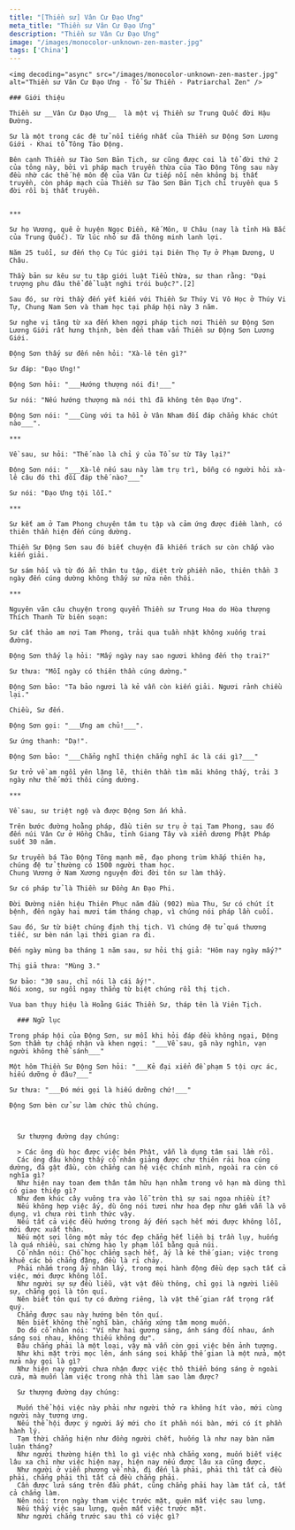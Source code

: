 ```yaml
---
title: "[Thiền sư] Vân Cư Đạo Ưng"
meta_title: "Thiền sư Vân Cư Đạo Ưng"
description: "Thiền sư Vân Cư Đạo Ưng"
image: "/images/monocolor-unknown-zen-master.jpg"
tags: ['China']
---
```


<div className="grid xl:grid-cols-8 lg:grid-cols-8 md:grid-cols-2 sm:grid-cols-2 xs:grid-cols-1 gap-8 bg-body dark:bg-darkmode-body">

  <div className="lg:col-span-3 md:col-span-1">

    <img decoding="async" src="/images/monocolor-unknown-zen-master.jpg" alt="Thiền sư Vân Cư Đạo Ưng - Tổ Sư Thiền - Patriarchal Zen" />

    ### Giới thiệu

    Thiền sư __Vân Cư Đạo Ưng__  là một vị Thiền sư Trung Quốc đời Hậu Đường.

    Sư là một trong các đệ tử nổi tiếng nhất của Thiền sư Động Sơn Lương Giới - Khai tổ Tông Tào Động.

    Bên cạnh Thiền sư Tào Sơn Bản Tịch, sư cũng được coi là tổ đời thứ 2 của tông này, bởi vì pháp mạch truyền thừa của Tào Động Tông sau này đều nhờ các thế hệ môn đệ của Vân Cư tiếp nối nên không bị thất truyền, còn pháp mạch của Thiền sư Tào Sơn Bản Tịch chỉ truyền qua 5 đời rồi bị thất truyền.


    ***

    Sư họ Vương, quê ở huyện Ngọc Điền, Kế Môn, U Châu (nay là tỉnh Hà Bắc của Trung Quốc). Từ lúc nhỏ sư đã thông minh lanh lợi.

    Năm 25 tuổi, sư đến thọ Cụ Túc giới tại Diên Thọ Tự ở Phạm Dương, U Châu.

    Thầy bản sư kêu sư tu tập giới luật Tiểu thừa, sư than rằng: "Đại trượng phu đâu thể để luật nghi trói buộc?".[2]

    Sau đó, sư rời thầy đến yết kiến với Thiền Sư Thúy Vi Vô Học ở Thúy Vi Tự, Chung Nam Sơn và tham học tại pháp hội này 3 năm.

    Sư nghe vị tăng từ xa đến khen ngợi pháp tịch nơi Thiền sư Động Sơn Lương Giới rất hưng thịnh, bèn đến tham vấn Thiền sư Động Sơn Lương Giới.

    Động Sơn thấy sư đến nên hỏi: "Xà-lê tên gì?"

    Sư đáp: "Đạo Ưng!"

    Động Sơn hỏi: "___Hướng thượng nói đi!___"

    Sư nói: "Nếu hướng thượng mà nói thì đã không tên Đạo Ưng".

    Động Sơn nói: "___Cùng với ta hồi ở Vân Nham đối đáp chẳng khác chút nào___".

    ***

    Về sau, sư hỏi: "Thế nào là chỉ ý của Tổ sư từ Tây lại?"

    Động Sơn nói: "___Xà-lê nếu sau này làm trụ trì, bỗng có người hỏi xà-lê câu đó thì đối đáp thế nào?___"

    Sư nói: "Đạo Ưng tội lỗi."

    ***

    Sư kết am ở Tam Phong chuyên tâm tu tập và cảm ứng được điềm lành, có thiên thần hiện đến cúng dường.

    Thiền Sư Động Sơn sau đó biết chuyện đã khiến trách sư còn chấp vào kiến giải.

    Sư sám hối và từ đó ẩn thân tu tập, diệt trừ phiền não, thiên thần 3 ngày đến cúng dường không thấy sư nữa nên thôi.

    ***

    Nguyên văn câu chuyện trong quyển Thiền sư Trung Hoa do Hòa thượng Thích Thanh Từ biên soạn:

    Sư cất thảo am nơi Tam Phong, trải qua tuần nhật không xuống trai đường.

    Động Sơn thấy lạ hỏi: "Mấy ngày nay sao ngươi không đến thọ trai?"

    Sư thưa: "Mỗi ngày có thiên thần cúng dường."

    Động Sơn bảo: "Ta bảo ngươi là kẻ vẫn còn kiến giải. Ngươi rảnh chiều lại."

    Chiều, Sư đến.

    Động Sơn gọi: "___Ưng am chủ!___".

    Sư ứng thanh: "Dạ!".

    Động Sơn bảo: "___Chẳng nghĩ thiện chẳng nghĩ ác là cái gì?___"

    Sư trở về am ngồi yên lặng lẽ, thiên thần tìm mãi không thấy, trải 3 ngày như thế mới thôi cúng dường.

    ***

    Về sau, sư triệt ngộ và được Động Sơn ấn khả.

    Trên bước đường hoằng pháp, đầu tiên sư trụ ở tại Tam Phong, sau đó đến núi Vân Cư ở Hồng Châu, tỉnh Giang Tây và xiển dương Phật Pháp suốt 30 năm.

    Sư truyền bá Tào Động Tông mạnh mẽ, đạo phong trùm khắp thiên hạ, chúng đệ tử thường có 1500 người tham học.
    Chung Vương ở Nam Xương nguyện đời đời tôn sư làm thầy.

    Sư có pháp tử là Thiền sư Đồng An Đạo Phi.

    Đời Đường niên hiệu Thiên Phục năm đầu (902) mùa Thu, Sư có chút ít bệnh, đến ngày hai mươi tám tháng chạp, vì chúng nói pháp lần cuối.

    Sau đó, Sư từ biệt chúng định thị tịch. Vì chúng đệ tử quá thương tiếc, sư bèn nán lại thời gian ra đi.

    Đến ngày mùng ba tháng 1 năm sau, sư hỏi thị giả: "Hôm nay ngày mấy?"

    Thị giả thưa: "Mùng 3."

    Sư bảo: "30 sau, chỉ nói là cái ấy!".
    Nói xong, sư ngồi ngay thẳng từ biệt chúng rồi thị tịch.

    Vua ban thụy hiệu là Hoằng Giác Thiền Sư, tháp tên là Viên Tịch.
  </div>

  <div className="lg:col-span-5 md:col-span-1">

      ### Ngữ lục

    Trong pháp hội của Động Sơn, sư mỗi khi hỏi đáp đều không ngại, Động Sơn thầm tự chấp nhận và khen ngợi: "___Về sau, gã này nghìn, vạn người không thể sánh___"

    Một hôm Thiền Sư Động Sơn hỏi: "___Kẻ đại xiển đề phạm 5 tội cực ác, hiếu dưỡng ở đâu?___"

    Sư thưa: "___Đó mới gọi là hiếu dưỡng chứ!___"

    Động Sơn bèn cử sư làm chức thủ chúng.



      Sư thượng đường dạy chúng:

      > Các ông dù học được việc bên Phật, vẫn là dụng tâm sai lầm rồi.
      Các ông đâu không thấy cổ nhân giảng được chư thiên rải hoa cúng dường, đá gật đầu, còn chẳng can hệ việc chính mình, ngoài ra còn có nghĩa gì?
      Như hiện nay toan đem thân tâm hữu hạn nhằm trong vô hạn mà dùng thì có giao thiệp gì?
      Như đem khúc cây vuông tra vào lỗ tròn thì sự sai ngoa nhiều ít?
      Nếu không hợp việc ấy, dù ông nói tươi như hoa đẹp như gấm vẫn là vô dụng, vì chưa rời tình thức vậy.
      Nếu tất cả việc đều hướng trong ấy đến sạch hết mới được không lỗi, mới được xuất thân.
      Nếu một sợi lông một mảy tóc đẹp chẳng hết liền bị trần lụy, huống là quá nhiều, sai chừng hào ly phạm lỗi bằng quả núi.
      Cổ nhân nói: Chỗ học chẳng sạch hết, ấy là kẻ thế gian; việc trong khuê các bỏ chẳng đặng, đều là rỉ chảy.
      Phải nhắm trong ấy nhận lấy, trong mọi hành động đều dẹp sạch tất cả việc, mới được không lỗi.
      Như người sự sự đều liễu, vật vật đều thông, chỉ gọi là người liễu sự, chẳng gọi là tôn quí.
      Nên biết tôn quí tự có đường riêng, là vật thế gian rất trọng rất quý.
      Chẳng được sau này hướng bên tôn quí.
      Nên biết không thể nghĩ bàn, chẳng xứng tâm mong muốn.
      Do đó cổ nhân nói: "Ví như hai gương sáng, ánh sáng đối nhau, ánh sáng soi nhau, không thiếu không dư".
      Đâu chẳng phải là một loại, vậy mà vẫn còn gọi việc bên ảnh tượng.
      Như khi mặt trời mọc lên, ánh sáng soi khắp thế gian là một nửa, một nửa này gọi là gì?
      Như hiện nay người chưa nhận được việc thô thiển bóng sáng ở ngoài cửa, mà muốn làm việc trong nhà thì làm sao làm được?

      Sư thượng đường dạy chúng:

      Muốn thể hội việc này phải như người thở ra không hít vào, mới cùng người này tương ưng.
      Nếu thể hội được ý người ấy mới cho ít phần nói bàn, mới có ít phần hành lý.
      Tạm thời chẳng hiện như đồng người chết, huống là như nay bàn năm luận tháng?
      Như người thường hiện thì lo gì việc nhà chẳng xong, muốn biết việc lâu xa chỉ như việc hiện nay, hiện nay nếu được lâu xa cũng được.
      Như người ở viễn phương về nhà, đi đến là phải, phải thì tất cả đều phải, chẳng phải thì tất cả đều chẳng phải.
      Cần được lửa sáng trên đầu phát, cũng chẳng phải hay làm tất cả, tất cả chẳng làm.
      Nên nói: trọn ngày tham việc trước mặt, quên mất việc sau lưng.
      Nếu thấy việc sau lưng, quên mất việc trước mặt.
      Như người chẳng trước sau thì có việc gì?







  </div>

</div>
